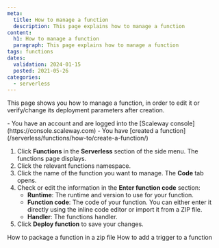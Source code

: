 ```yaml
---
meta:
  title: How to manage a function
  description: This page explains how to manage a function
content:
  h1: How to manage a function
  paragraph: This page explains how to manage a function
tags: functions
dates:
  validation: 2024-01-15
  posted: 2021-05-26
categories:
  - serverless
---
```


This page shows you how to manage a function, in order to edit it or verify/change its deployment parameters after creation.

<Macro id="requirements" />

<Message type="requirement">
  - You have an account and are logged into the [Scaleway console](https://console.scaleway.com)
  - You have [created a function](/serverless/functions/how-to/create-a-function/)
</Message>

1. Click **Functions** in the **Serverless** section of the side menu. The functions page displays.
2. Click the relevant functions namespace.
3. Click the name of the function you want to manage. The **Code** tab opens.
4. Check or edit the information in the **Enter function code** section:
    - **Runtime**: The runtime and version to use for your function.
    - **Function code**: The code of your function. You can either enter it directly using the inline code editor or import it from a ZIP file.
    - **Handler**: The functions handler.
5. Click **Deploy function** to save your changes.

<Navigation>
  <PreviousButton to="/serverless/functions/how-to/package-function-dependencies-in-zip/">How to package a function in a zip file</PreviousButton>
  <NextButton to="/serverless/functions/how-to/add-trigger-to-a-function/">How to add a trigger to a function</NextButton>
</Navigation>
